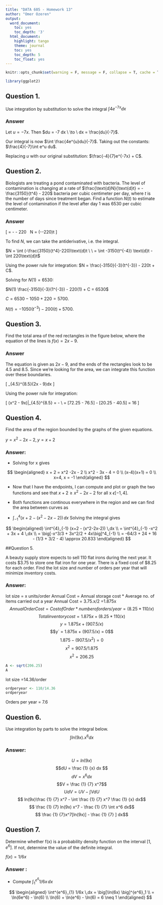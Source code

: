 ```yaml
---
title: "DATA 605 - Homework 13"
author: "Omer Ozeren"
output:
  word_document:
    toc: yes
    toc_depth: '3'
  html_document:
    highlight: tango
    theme: journal
    toc: yes
    toc_depth: 5
    toc_float: yes
---
```

```r
knitr::opts_chunk$set(warning = F, message = F, collapse = T, cache = T)
```

```r
library(ggplot2)
```

## Question 1. 
Use integration by substitution to solve the integral $\int 4e^{-7x}dx$

### Answer
Let $u = -7x$. Then $du = -7 dx \ \to \ dx = \frac{du}{-7}$.

Our integral is now $\int \frac{4e^{u}du}{-7}$. Taking out the constants: $\frac{4}{-7}\int e^u du$.

Replacing $u$ with our original substitution: $\frac{-4}{7}e^{-7x} + C$.

## Question 2. 
Biologists are treating a pond contaminated with bacteria. The level of contamination is changing at a rate of $\frac{\text{d}N}{\text{d}t} = -\frac{3150}{t^4} - 220$ bacteria per cubic centimeter per day, where $t$ is the number of days since treatment began. Find a function $N(t)$ to estimate the level of contamination if the level after day 1 was 6530 per cubic centimeter.

### Answer
\[
\frac{\text{d}N}{\text{d}t} = -\frac{3150}{t^4} - 220 \ \to \ \text{d}N = (-\frac{3150}{t^4}-220)\text{d}t
\]

To find $N$, we can take the antiderivative, i.e. the integral.

$N = \int (-\frac{3150}{t^4}-220)\text{d}t \ \ = \int -3150(t^{-4}) \text{d}t - \int 220\text{d}t$

Using the power rule for integration: $N = \frac{-3150}{-3}(t^{-3}) - 220t + C$.

Solving for $N(1) = 6530$:

$N(1) \frac{-3150}{-3}(1^{-3}) - 220(1) + C = 6530$

$C = 6530 - 1050 + 220 = 5700$.

$N(t) = -1050(t^{-3}) - 200(t) + 5700$.

## Question 3.
Find the total area of the red rectangles in the figure below, where the equation of the lines is $f(x) = 2x - 9$.


### Answer
The equation is given as $2x - 9$, and the ends of the rectangles look to be 4.5 and 8.5. Since we're looking for the area, we can integrate this function over these boundaries.

\[
\int_{4.5}^{8.5}(2x - 9)dx
\]

Using the power rule for integration:

\[
(x^2 - 9x)\Big|_{4.5}^{8.5} = \Big[(8.5)^2 - 9(8.5)\Big] - \Big[(4.5)^2 - 9(4.5)\Big]
\\
= [72.25 - 76.5] - [20.25 - 40.5] = 16
\]

## Question 4. 

Find the area of the region bounded by the graphs of the given equations.

$y = x^2 - 2x - 2, y = x + 2$

### Answer:



- Solving for x gives

$$
\begin{aligned}
x + 2 = x^2 -2x - 2 \\
x^2 - 3x - 4 = 0 \\
(x-4)(x+1) = 0 \\
x=4, x = -1
\end{aligned}
$$

- Now that I have the endpoints, I can compute and plot or graph the two functions
and see that $x+2 \geq x^2-2x-2$ for all x $\epsilon [-1,4]$.

- Both functions are continous everywhere in the region and we can find the area between curves as

- $\int^{4}_{-1} (x+2 - (x^2-2x-2)) \,dx$ Solving the integral gives

$$
\begin{aligned}
\int^{4}_{-1} (x+2 - (x^2-2x-2)) \,dx \\
= \int^{4}_{-1} -x^2 + 3x + 4 \,dx \\
= \big[-x^3/3 + 3x^2/2 + 4x\big]^4_{-1} \\
= -64/3 + 24 + 16 - (1/3 + 3/2 - 4) \approx 20.833
\end{aligned}
$$


##Question 5. 

A beauty supply store expects to sell 110 flat irons during the next year. It costs $3.75 
to store one flat iron for one year. There is a fixed cost of $8.25 for each order. Find the
lot size and number of orders per year that will minimize inventory costs.

### Answer:

lot size = x units/order
Annual Cost = Annual storage cost * Average no. of items carried out a year
Annual Cost = 3.75.x/2 =1.875x
$$Annual Order Cost = Cost of Order * number of orders/year  = (8.25 * 110/x)$$
$$Total inventory cost = 1.875x + (8.25 * 110/x)$$
$$y = 1.875x + (907.5/x)$$
$$y` = 1.875x + (907.5/x) = 0$$
$$ 1.875 - (907.5/x^2) = 0 $$
$$ x^2= 907.5/1.875 $$
$$ x^2= 206.25 $$
```r
A <- sqrt(206.25)
A
```
lot size =14.36/order
```r


ordperyear <- 110/14.36
ordperyear
```
Orders per year = 7.6


## Question 6. 

Use integration by parts to solve the integral below.
$$ \int  ln(9x).x^6 dx$$ 

### Answer:

$$U = ln(9x)$$
$$dU = \frac {1} {x} dx $$
$$dV = x^6dx$$
$$V = \frac {1} {7} x^7$$
$$UdV = UV - \int VdU $$
$$ ln(9x)\frac {1} {7} x^7 -  \int \frac {1} {7} x^7 \frac {1} {x} dx$$
$$ \frac {1} {7} ln(9x) x^7 -   \frac {1} {7} \int x^6  dx$$
$$ \frac {1} {7}x^7[ln(9x)] - \frac {1} {7}    ] dx$$

## Question 7.
Determine whether f(x) is a probability density function on the interval $[1, e^6]$.
If not, determine the value of the definite integral.

$f(x) = 1/6x$


### Answer :
- Compute $\int^{e^6}_{1} 1/6x \,dx$

$$
\begin{aligned}
\int^{e^6}_{1} 1/6x \,dx = \big[\ln(6x) \big]^{e^6}_1 \\
= \ln(6e^6) - \ln(6) \\
\ln(6) + \ln(e^6) - \ln(6) = 6 \neq 1
\end{aligned}
$$
